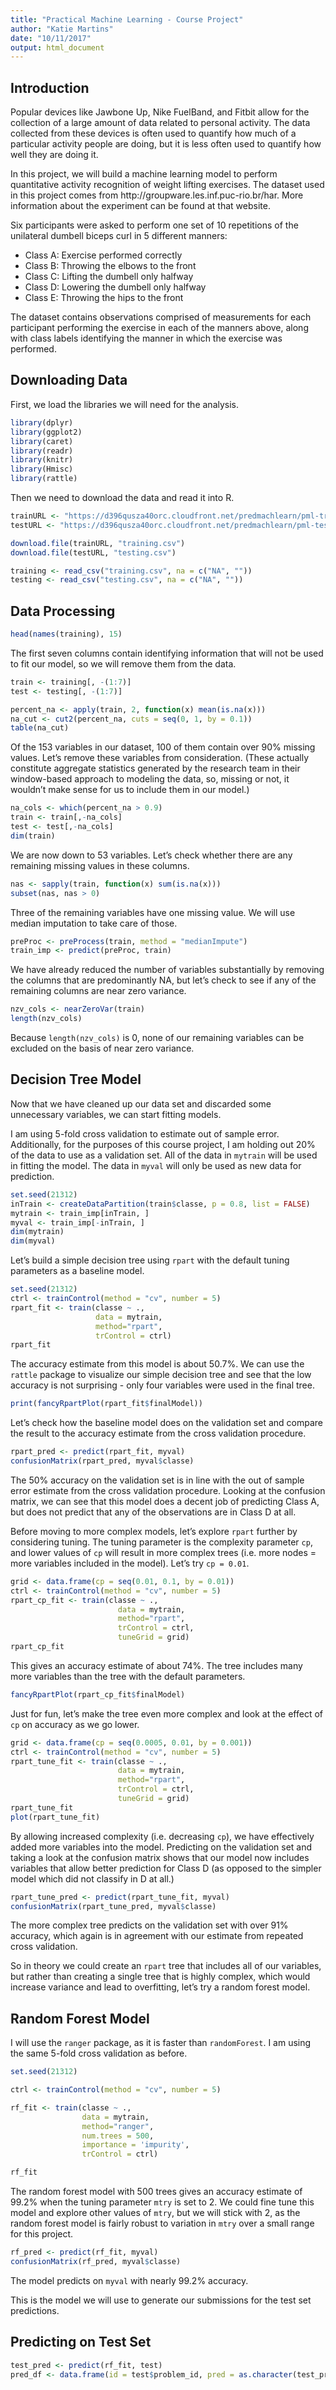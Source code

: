 ```yaml
---
title: "Practical Machine Learning - Course Project"
author: "Katie Martins"
date: "10/11/2017"
output: html_document
---
```


## Introduction

Popular devices like Jawbone Up, Nike FuelBand, and Fitbit allow for the collection of a large amount of data related to personal activity. The data collected from these devices is often used to quantify how much of a particular activity people are doing, but it is less often used to quantify how well they are doing it. 

In this project, we will build a machine learning model to perform quantitative activity recognition of weight lifting exercises. The dataset used in this project comes from http://groupware.les.inf.puc-rio.br/har. More information about the experiment can be found at that website.

Six participants were asked to perform one set of 10 repetitions of the unilateral dumbell biceps curl in 5 different manners:

* Class A: Exercise performed correctly
* Class B: Throwing the elbows to the front
* Class C: Lifting the dumbell only halfway
* Class D: Lowering the dumbell only halfway
* Class E: Throwing the hips to the front

The dataset contains observations comprised of measurements for each participant performing the exercise in each of the manners above, along with class labels identifying the manner in which the exercise was performed.

## Downloading Data

First, we load the libraries we will need for the analysis.

```r
library(dplyr)
library(ggplot2)
library(caret)
library(readr)
library(knitr)
library(Hmisc)
library(rattle)
```

Then we need to download the data and read it into R. 

```r
trainURL <- "https://d396qusza40orc.cloudfront.net/predmachlearn/pml-training.csv"
testURL <- "https://d396qusza40orc.cloudfront.net/predmachlearn/pml-testing.csv"

download.file(trainURL, "training.csv")
download.file(testURL, "testing.csv")

training <- read_csv("training.csv", na = c("NA", ""))
testing <- read_csv("testing.csv", na = c("NA", ""))
```

## Data Processing

```r
head(names(training), 15)
```

The first seven columns contain identifying information that will not be used to fit our model, so we will remove them from the data. 

```r
train <- training[, -(1:7)]
test <- testing[, -(1:7)]
```

```r
percent_na <- apply(train, 2, function(x) mean(is.na(x)))
na_cut <- cut2(percent_na, cuts = seq(0, 1, by = 0.1))
table(na_cut)
```
Of the 153 variables in our dataset, 100 of them contain over 90% missing values. Let's remove these variables from consideration. (These actually constitute aggregate statistics generated by the research team in their window-based approach to modeling the data, so, missing or not, it wouldn't make sense for us to include them in our model.)
```r
na_cols <- which(percent_na > 0.9)
train <- train[,-na_cols]
test <- test[,-na_cols]
dim(train)
```
We are now down to 53 variables. Let's check whether there are any remaining missing values in these columns.
```r
nas <- sapply(train, function(x) sum(is.na(x)))
subset(nas, nas > 0)
```

Three of the remaining variables have one missing value. We will use median imputation to take care of those.

```r
preProc <- preProcess(train, method = "medianImpute")
train_imp <- predict(preProc, train)
```

We have already reduced the number of variables substantially by removing the columns that are predominantly NA, but let's check to see if any of the remaining columns are near zero variance.

```r
nzv_cols <- nearZeroVar(train)
length(nzv_cols)
```

Because `length(nzv_cols)` is 0, none of our remaining variables can be excluded on the basis of near zero variance.

## Decision Tree Model

Now that we have cleaned up our data set and discarded some unnecessary variables, we can start fitting models. 

I am using 5-fold cross validation to estimate out of sample error. Additionally, for the purposes of this course project, I am holding out 20% of the data to use as a validation set. All of the data in `mytrain` will be used in fitting the model. The data in `myval` will only be used as new data for prediction.

```r
set.seed(21312)
inTrain <- createDataPartition(train$classe, p = 0.8, list = FALSE)
mytrain <- train_imp[inTrain, ]
myval <- train_imp[-inTrain, ]
dim(mytrain)
dim(myval)
```

Let's build a simple decision tree using `rpart` with the default tuning parameters as a baseline model.

```r
set.seed(21312)
ctrl <- trainControl(method = "cv", number = 5)
rpart_fit <- train(classe ~ ., 
                   data = mytrain, 
                   method="rpart", 
                   trControl = ctrl)
rpart_fit
```

The accuracy estimate from this model is about 50.7%. We can use the `rattle` package to visualize our simple decision tree and see that the low accuracy is not surprising - only four variables were used in the final tree.

```r
print(fancyRpartPlot(rpart_fit$finalModel))
```

Let's check how the baseline model does on the validation set and compare the result to the accuracy estimate from the cross validation procedure.

```r
rpart_pred <- predict(rpart_fit, myval)
confusionMatrix(rpart_pred, myval$classe)
```

The 50% accuracy on the validation set is in line with the out of sample error estimate from the cross validation procedure. Looking at the confusion matrix, we can see that this model does a decent job of predicting Class A, but does not predict that any of the observations are in Class D at all.

Before moving to more complex models, let's explore `rpart` further by considering tuning. The tuning parameter is the complexity parameter `cp`, and lower values of `cp` will result in more complex trees (i.e. more nodes = more variables included in the model). Let's try `cp = 0.01`.

```r
grid <- data.frame(cp = seq(0.01, 0.1, by = 0.01))
ctrl <- trainControl(method = "cv", number = 5)
rpart_cp_fit <- train(classe ~ ., 
                        data = mytrain, 
                        method="rpart", 
                        trControl = ctrl,
                        tuneGrid = grid)
rpart_cp_fit
```

This gives an accuracy estimate of about 74%. The tree includes many more variables than the tree with the default parameters.

```r
fancyRpartPlot(rpart_cp_fit$finalModel)
```

Just for fun, let's make the tree even more complex and look at the effect of `cp` on accuracy as we go lower.

```r
grid <- data.frame(cp = seq(0.0005, 0.01, by = 0.001))
ctrl <- trainControl(method = "cv", number = 5)
rpart_tune_fit <- train(classe ~ ., 
                        data = mytrain, 
                        method="rpart", 
                        trControl = ctrl,
                        tuneGrid = grid)
rpart_tune_fit
plot(rpart_tune_fit)
```


By allowing increased complexity (i.e. decreasing `cp`), we have effectively added more variables into the model. Predicting on the validation set and taking a look at the confusion matrix shows that our model now includes variables that allow better prediction for Class D (as opposed to the simpler model which did not classify in D at all.)

```r
rpart_tune_pred <- predict(rpart_tune_fit, myval)
confusionMatrix(rpart_tune_pred, myval$classe)
```

The more complex tree predicts on the validation set with over 91% accuracy, which again is in agreement with our estimate from repeated cross validation.

So in theory we could create an `rpart` tree that includes all of our variables, but rather than creating a single tree that is highly complex, which would increase variance and lead to overfitting, let's try a random forest model.

## Random Forest Model

I will use the `ranger` package, as it is faster than `randomForest`. I am using the same 5-fold cross validation as before.

```r
set.seed(21312)

ctrl <- trainControl(method = "cv", number = 5)

rf_fit <- train(classe ~ ., 
                data = mytrain, 
                method="ranger", 
                num.trees = 500,
                importance = 'impurity',
                trControl = ctrl)

```

```r
rf_fit
```

The random forest model with 500 trees gives an accuracy estimate of 99.2% when the tuning parameter `mtry` is set to 2. We could fine tune this model and explore other values of `mtry`, but we will stick with 2, as the random forest model is fairly robust to variation in `mtry` over a small range for this project.

```r
rf_pred <- predict(rf_fit, myval)
confusionMatrix(rf_pred, myval$classe)
```

The model predicts on `myval` with nearly 99.2% accuracy. 

This is the model we will use to generate our submissions for the test set predictions.

## Predicting on Test Set

```r
test_pred <- predict(rf_fit, test)
pred_df <- data.frame(id = test$problem_id, pred = as.character(test_pred))
```